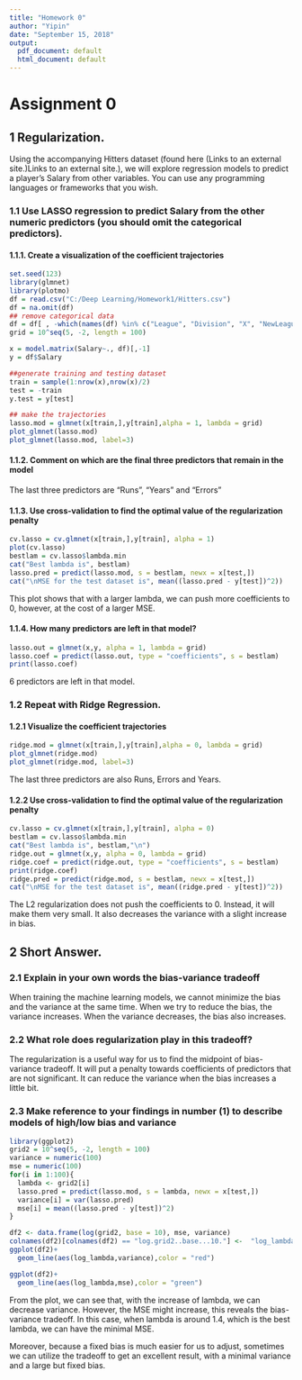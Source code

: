 ---
title: "Homework 0"
author: "Yipin"
date: "September 15, 2018"
output:
  pdf_document: default
  html_document: default
---


# Assignment 0

## 1 Regularization.

Using the accompanying Hitters dataset (found here (Links to an external site.)Links to an external site.), we will explore regression models to predict a player's Salary from other variables. You can use any programming languages or frameworks that you wish.

### 1.1 Use LASSO regression to predict Salary from the other numeric predictors (you should omit the categorical predictors). 

#### 1.1.1. Create a visualization of the coefficient trajectories
```{r}
set.seed(123)
library(glmnet)
library(plotmo)
df = read.csv("C:/Deep Learning/Homework1/Hitters.csv")
df = na.omit(df)
## remove categorical data
df = df[ , -which(names(df) %in% c("League", "Division", "X", "NewLeague"))]
grid = 10^seq(5, -2, length = 100)

x = model.matrix(Salary~., df)[,-1]
y = df$Salary

##generate training and testing dataset
train = sample(1:nrow(x),nrow(x)/2)
test = -train
y.test = y[test]

## make the trajectories
lasso.mod = glmnet(x[train,],y[train],alpha = 1, lambda = grid)
plot_glmnet(lasso.mod)                           
plot_glmnet(lasso.mod, label=3)
```

#### 1.1.2. Comment on which are the final three predictors that remain in the model
The last three predictors are "Runs", "Years" and "Errors"

#### 1.1.3. Use cross-validation to find the optimal value of the regularization penalty

```{r}
cv.lasso = cv.glmnet(x[train,],y[train], alpha = 1)
plot(cv.lasso)
bestlam = cv.lasso$lambda.min
cat("Best lambda is", bestlam)
lasso.pred = predict(lasso.mod, s = bestlam, newx = x[test,])
cat("\nMSE for the test dataset is", mean((lasso.pred - y[test])^2))
```

This plot shows that with a larger lambda, we can push more coefficients to 0, however, at the cost of a larger MSE.

#### 1.1.4. How many predictors are left in that model?
```{r}
lasso.out = glmnet(x,y, alpha = 1, lambda = grid)
lasso.coef = predict(lasso.out, type = "coefficients", s = bestlam)
print(lasso.coef)
```

6 predictors are left in that model.

### 1.2 Repeat with Ridge Regression. 

#### 1.2.1 Visualize the coefficient trajectories

```{r}
ridge.mod = glmnet(x[train,],y[train],alpha = 0, lambda = grid)
plot_glmnet(ridge.mod)                           
plot_glmnet(ridge.mod, label=3)
```
The last three predictors are also Runs, Errors and Years.


#### 1.2.2 Use cross-validation to find the optimal value of the regularization penalty

```{r}
cv.lasso = cv.glmnet(x[train,],y[train], alpha = 0)
bestlam = cv.lasso$lambda.min
cat("Best lambda is", bestlam,"\n")
ridge.out = glmnet(x,y, alpha = 0, lambda = grid)
ridge.coef = predict(ridge.out, type = "coefficients", s = bestlam)
print(ridge.coef)
ridge.pred = predict(ridge.mod, s = bestlam, newx = x[test,])
cat("\nMSE for the test dataset is", mean((ridge.pred - y[test])^2))
```
The L2 regularization does not push the coefficients to 0. Instead, it will make them very small. It also decreases the variance with a slight increase in bias.

## 2 Short Answer. 
### 2.1 Explain in your own words the bias-variance tradeoff

When training the machine learning models, we cannot minimize the bias and the variance at the same time. When we try to reduce the bias, the variance increases. When the variance decreases, the bias also increases.

### 2.2 What role does regularization play in this tradeoff? 
The regularization is a useful way for us to find the midpoint of bias-variance tradeoff. It will put a penalty towards coefficients of predictors that are not significant. It can reduce the variance when the bias increases a little bit.

### 2.3 Make reference to your findings in number (1) to describe models of high/low bias and variance

```{r}
library(ggplot2)
grid2 = 10^seq(5, -2, length = 100)
variance = numeric(100)
mse = numeric(100)
for(i in 1:100){
  lambda <- grid2[i]
  lasso.pred = predict(lasso.mod, s = lambda, newx = x[test,])
  variance[i] = var(lasso.pred)
  mse[i] = mean((lasso.pred - y[test])^2)
}

df2 <- data.frame(log(grid2, base = 10), mse, variance)
colnames(df2)[colnames(df2) == "log.grid2..base...10."] <-  "log_lambda"
ggplot(df2)+
  geom_line(aes(log_lambda,variance),color = "red")

ggplot(df2)+
  geom_line(aes(log_lambda,mse),color = "green")
```

From the plot, we can see that, with the increase of lambda, we can decrease variance. However, the MSE might increase, this reveals the bias-variance tradeoff. In this case, when lambda is around 1.4, which is the best lambda, we can have the minimal MSE.

Moreover, because a fixed bias is much easier for us to adjust, sometimes we can utilize the tradeoff to get an excellent result, with a minimal variance and a large but fixed bias.